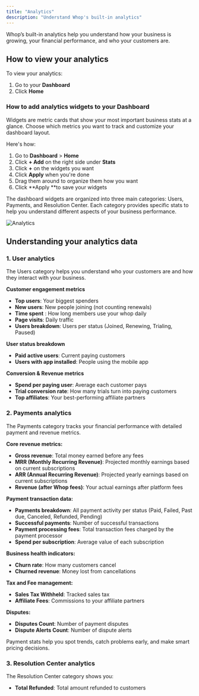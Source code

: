 ```yaml
---
title: "Analytics"
description: "Understand Whop's built-in analytics"
---
```


Whop’s built-in analytics help you understand how your business is growing, your financial performance, and who your customers are.

## How to view your analytics

To view your analytics:

1. Go to your **Dashboard**
2. Click **Home**

### How to add analytics widgets to your Dashboard

Widgets are metric cards that show your most important business stats at a glance. Choose which metrics you want to track and customize your dashboard layout.

Here's how:

1. Go to **Dashboard** \> **Home**
2. Click **\+ Add** on the right side under **Stats**
3. Click **\+** on the widgets you want
4. Click **Apply** when you're done
5. Drag them around to organize them how you want
6. Click **Apply **to save your widgets

<Tip>
  The dashboard widgets are organized into three main categories: Users, Payments, and Resolution Center. Each category provides specific stats to help you understand different aspects of your business performance.
</Tip>

![Analytics](/apps/docs/how-to-videos/analytics720p30fps.gif)

## Understanding your analytics data

### 1. User analytics

The Users category helps you understand who your customers are and how they interact with your business.

**Customer engagement metrics**

- **Top users**: Your biggest spenders
- **New users**: New people joining (not counting renewals)
- **Time spent** : How long members use your whop daily
- **Page visits**: Daily traffic
- **Users breakdown**: Users per status (Joined, Renewing, Trialing, Paused)

**User status breakdown**

- **Paid active users**: Current paying customers
- **Users with app installed**: People using the mobile app

**Conversion & Revenue metrics**

- **Spend per paying user**: Average each customer pays
- **Trial conversion rate**: How many trials turn into paying customers
- **Top affiliates**: Your best-performing affiliate partners

### 2. Payments analytics

The Payments category tracks your financial performance with detailed payment and revenue metrics.

**Core revenue metrics:**

- **Gross revenue**: Total money earned before any fees
- **MRR (Monthly Recurring Revenue)**: Projected monthly earnings based on current subscriptions
- **ARR (Annual Recurring Revenue)**: Projected yearly earnings based on current subscriptions
- **Revenue (after Whop fees)**: Your actual earnings after platform fees

**Payment transaction data:**

- **Payments breakdown**: All payment activity per status (Paid, Failed, Past due, Canceled, Refunded, Pending)
- **Successful payments**: Number of successful transactions
- **Payment processing fees**: Total transaction fees charged by the payment processor
- **Spend per subscription**: Average value of each subscription

**Business health indicators:**

- **Churn rate**: How many customers cancel
- **Churned revenue**: Money lost from cancellations

**Tax and Fee management:**

- **Sales Tax Withheld**: Tracked sales tax
- **Affiliate Fees**: Commissions to your affiliate partners

**Disputes:**

- **Disputes Count**: Number of payment disputes
- **Dispute Alerts Count**: Number of dispute alerts

<Tip>
  Payment stats help you spot trends, catch problems early, and make smart pricing decisions.
</Tip>

### 3. Resolution Center analytics

The Resolution Center category shows you:

- **Total Refunded**: Total amount refunded to customers